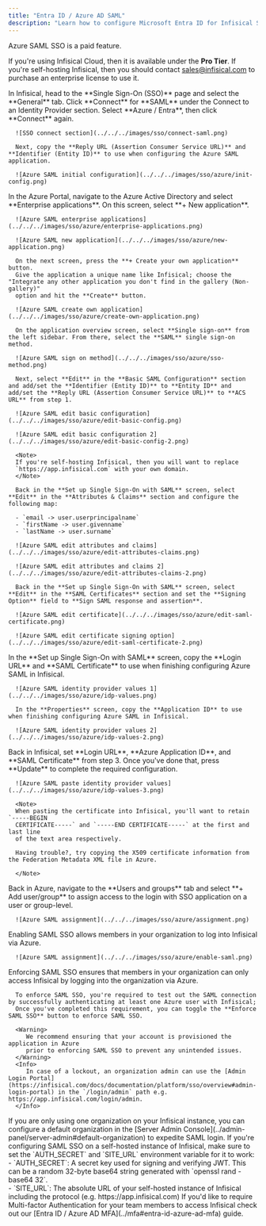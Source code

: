 ```yaml
---
title: "Entra ID / Azure AD SAML"
description: "Learn how to configure Microsoft Entra ID for Infisical SSO."
---
```


<Info>
   Azure SAML SSO is a paid feature.

   If you're using Infisical Cloud, then it is available under the **Pro Tier**. If you're self-hosting Infisical,
   then you should contact sales@infisical.com to purchase an enterprise license to use it.
</Info>

<Steps>
   <Step title="Prepare the SAML SSO configuration in Infisical">
      In Infisical, head to the **Single Sign-On (SSO)** page and select the **General** tab. Click **Connect** for **SAML** under the Connect to an Identity Provider section. Select **Azure / Entra**, then click **Connect** again.

      ![SSO connect section](../../../images/sso/connect-saml.png)

      Next, copy the **Reply URL (Assertion Consumer Service URL)** and **Identifier (Entity ID)** to use when configuring the Azure SAML application.

      ![Azure SAML initial configuration](../../../images/sso/azure/init-config.png)
   </Step>
   <Step title="Create a SAML application in Azure">
      In the Azure Portal, navigate to the Azure Active Directory and select **Enterprise applications**. On this screen, select **+ New application**.

      ![Azure SAML enterprise applications](../../../images/sso/azure/enterprise-applications.png)

      ![Azure SAML new application](../../../images/sso/azure/new-application.png)

      On the next screen, press the **+ Create your own application** button.
      Give the application a unique name like Infisical; choose the "Integrate any other application you don't find in the gallery (Non-gallery)"
      option and hit the **Create** button.

      ![Azure SAML create own application](../../../images/sso/azure/create-own-application.png)

      On the application overview screen, select **Single sign-on** from the left sidebar. From there, select the **SAML** single sign-on method.

      ![Azure SAML sign on method](../../../images/sso/azure/sso-method.png)

      Next, select **Edit** in the **Basic SAML Configuration** section and add/set the **Identifier (Entity ID)** to **Entity ID** and add/set the **Reply URL (Assertion Consumer Service URL)** to **ACS URL** from step 1.

      ![Azure SAML edit basic configuration](../../../images/sso/azure/edit-basic-config.png)

      ![Azure SAML edit basic configuration 2](../../../images/sso/azure/edit-basic-config-2.png)

      <Note>
      If you're self-hosting Infisical, then you will want to replace
      `https://app.infisical.com` with your own domain.
      </Note>

      Back in the **Set up Single Sign-On with SAML** screen, select **Edit** in the **Attributes & Claims** section and configure the following map:

      - `email -> user.userprincipalname`
      - `firstName -> user.givenname`
      - `lastName -> user.surname`

      ![Azure SAML edit attributes and claims](../../../images/sso/azure/edit-attributes-claims.png)

      ![Azure SAML edit attributes and claims 2](../../../images/sso/azure/edit-attributes-claims-2.png)

      Back in the **Set up Single Sign-On with SAML** screen, select **Edit** in the **SAML Certificates** section and set the **Signing Option** field to **Sign SAML response and assertion**.

      ![Azure SAML edit certificate](../../../images/sso/azure/edit-saml-certificate.png)

      ![Azure SAML edit certificate signing option](../../../images/sso/azure/edit-saml-certificate-2.png)
   </Step>
   <Step title="Retrieve Identity Provider (IdP) Information from Azure">
      In the **Set up Single Sign-On with SAML** screen, copy the **Login URL** and **SAML Certificate** to use when finishing configuring Azure SAML in Infisical.

      ![Azure SAML identity provider values 1](../../../images/sso/azure/idp-values.png)

      In the **Properties** screen, copy the **Application ID** to use when finishing configuring Azure SAML in Infisical.

      ![Azure SAML identity provider values 2](../../../images/sso/azure/idp-values-2.png)
   </Step>
   <Step title="Finish configuring SAML in Infisical">
      Back in Infisical, set **Login URL**, **Azure Application ID**, and **SAML Certificate** from step 3. Once you've done that, press **Update** to complete the required configuration.

      ![Azure SAML paste identity provider values](../../../images/sso/azure/idp-values-3.png)

      <Note>
      When pasting the certificate into Infisical, you'll want to retain `-----BEGIN
      CERTIFICATE-----` and `-----END CERTIFICATE-----` at the first and last line
      of the text area respectively.

      Having trouble?, try copying the X509 certificate information from the Federation Metadata XML file in Azure.

      </Note>
   </Step>
   <Step title="Assign users in Azure to the application">
      Back in Azure, navigate to the **Users and groups** tab and select **+ Add user/group** to assign access to the login with SSO application on a user or group-level.

      ![Azure SAML assignment](../../../images/sso/azure/assignment.png)
   </Step>
   <Step title="Enable SAML SSO in Infisical">
      Enabling SAML SSO allows members in your organization to log into Infisical via Azure.

      ![Azure SAML assignment](../../../images/sso/azure/enable-saml.png)
   </Step>
   <Step title="Enforce SAML SSO in Infisical">
      Enforcing SAML SSO ensures that members in your organization can only access Infisical
      by logging into the organization via Azure.

      To enforce SAML SSO, you're required to test out the SAML connection by successfully authenticating at least one Azure user with Infisical;
      Once you've completed this requirement, you can toggle the **Enforce SAML SSO** button to enforce SAML SSO.

      <Warning>
         We recommend ensuring that your account is provisioned the application in Azure
         prior to enforcing SAML SSO to prevent any unintended issues.
      </Warning>
      <Info>
         In case of a lockout, an organization admin can use the [Admin Login Portal](https://infisical.com/docs/documentation/platform/sso/overview#admin-login-portal) in the `/login/admin` path e.g. https://app.infisical.com/login/admin.
      </Info>
   </Step>
</Steps>

<Tip>
    If you are only using one organization on your Infisical instance, you can configure a default organization in the [Server Admin Console](../admin-panel/server-admin#default-organization) to expedite SAML login.
</Tip>

<Note>
    If you're configuring SAML SSO on a self-hosted instance of Infisical, make
    sure to set the `AUTH_SECRET` and `SITE_URL` environment variable for it to
    work:
    <div class="height:1px;"/>
    - `AUTH_SECRET`: A secret key used for signing and verifying JWT. This
    can be a random 32-byte base64 string generated with `openssl rand -base64
    32`.
    <div class="height:1px;"/>
    - `SITE_URL`: The absolute URL of your self-hosted instance of Infisical including the protocol (e.g. https://app.infisical.com)
</Note>

<Note>
   If you'd like to require Multi-factor Authentication for your team members to access Infisical check out our [Entra ID / Azure AD MFA](../mfa#entra-id-azure-ad-mfa) guide.
</Note>
